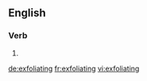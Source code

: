 ==English==

===Verb===
{{head|en}}

# {{present participle of|exfoliate|lang=en}}

[[de:exfoliating]]
[[fr:exfoliating]]
[[vi:exfoliating]]
